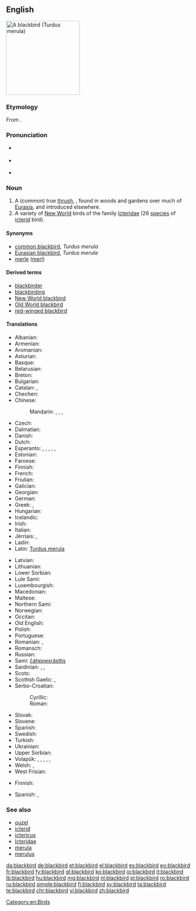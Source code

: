 ==English==

[[Image:Solsort.jpg|thumb|right|200px|A blackbird (''Turdus merula'')]]
{{wikipedia}}
{{wikipedia|Icterid}}

===Etymology===
From {{compound|black|bird}}.

===Pronunciation===
* {{a|UK}} {{IPA|/ˈblakbəːd/}}
* {{a|US}} {{IPA|/ˈblækbəɹd/}}
* {{audio|en-us-blackbird.ogg|Audio (US)}}

===Noun===
{{en-noun}}

# A (common) true [[thrush]], {{taxlink|Turdus merula|species}}, found in woods and gardens over much of [[Eurasia]], and introduced elsewhere.
# A variety of [[New World]] birds of the family [[Icteridae]] (26 [[species]] of [[icterid]] bird).

====Synonyms====
* [[common blackbird]], ''Turdus merula''
* [[Eurasian blackbird]], ''Turdus merula''
* [[merle]] ([[merl]])

====Derived terms====
* [[blackbirder]]
* [[blackbirding]]
* [[New World blackbird]]
* [[Old World blackbird]]
* [[red-winged blackbird]]

====Translations====
{{trans-top|common thrush, ''Turdus merula''}}
* Albanian: {{t-|sq|mëllenjë}}
* Armenian: {{t-|hy|սև կեռնեխ|tr=sev keṙnex}}
* Aromanian: {{t-|rup|njerlã|f}}
* Asturian: {{t-|ast|ñerbatu|m}}
* Basque: {{t-|eu|zozo}}
* Belarusian: {{t-|be|дрозд}}
* Breton: {{t-|br|moualc’h zu}}
* Bulgarian: {{t+|bg|кос|tr=kos}}
* Catalan: {{t-|ca|merla|f}}, {{t-|ca|tord negre|m}}
* Chechen: {{tø|ce|Iаьржа хьоза}}
* Chinese:
*: Mandarin: {{t|cmn|山鳥|sc=Hani}}, {{t|cmn|山鸟|tr=shānniǎo|sc=Hani}}, {{t-|cmn|烏鶇|sc=Hani}}, {{t-|cmn|乌鸫|tr=wūdōng|sc=Hani}}
* Czech: {{t+|cs|kos}}
* Dalmatian: {{tø|dlm|miarla|f}}
* Danish: {{t+|da|solsort|c}}
* Dutch: {{t+|nl|merel|m}}
* Esperanto: {{qualifier|♂♀}} {{t-|eo|merlo}}, {{qualifier|♂}} {{t-|eo|virmerlo}}, {{qualifier|♀}} {{t-|eo|merlino}}, {{qualifier|♂♀ offspring}} {{t-|eo|merlido}}, {{qualifier|♂ offspring}} {{t-|eo|virmerlido}}, {{qualifier|♀ offspring}} {{t-|eo|merlidino}}
* Estonian: {{t+|et|musträstas}}
* Faroese: {{t-|fo|kvørkveggja}}
* Finnish: {{t+|fi|mustarastas}}
* French: {{t+|fr|merle|m}}
* Friulian: {{tø|fur|mierli}}
* Galician: {{t+|gl|merlo|m}}
* Georgian: {{t-|ka|შაშვი|tr=šašvi|sc=Geor}}
* German: {{t+|de|Amsel|f}}
* Greek: {{t+|el|κόσσυφος|m|tr=kóssyfos}}, {{t+|el|κοτσύφι|n|tr=kotsýfi}}
* Hungarian: {{t+|hu|feketerigó}}
* Icelandic: {{t+|is|svartþröstur}}
* Irish: {{t-|ga|lon dobh}}
* Italian: {{t+|it|merlo|m}}
* Jèrriais: {{qualifier|male}} {{tø|roa-jer|mêle|m}}, {{qualifier|female}} {{tø|roa-jer|mêlerêsse|f}}
* Ladin: {{tø|lld|merlo}}
* Latin: [[Turdus merula]]
{{trans-mid}}
* Latvian: {{t-|lv|melnais meža strazds}}
* Lithuanian: {{t-|lt|juodasis strazdas}}
* Lower Sorbian: {{tø|dsb|kos}}
* Lule Sami: {{tø|smj|tjáhppisrástes}}
* Luxembourgish: {{t+|lb|Märel|f}}
* Macedonian: {{t-|mk|кос|tr=kos}}
* Maltese: {{t-|mt|malvizz iswed}}
* Northern Sami: {{tø|se|čáhppesrásttis}}
* Norwegian: {{t+|no|svarttrost}}
* Occitan: {{t-|oc|mèrle}}
* Old English: {{t-|ang|ōsle|f}}
* Polish: {{t+|pl|kos|m}}
* Portuguese: {{t+|pt|melro|m}}
* Romanian: {{t-|ro|mierla-neagră|f}}, {{t+|ro|mierlă|f}}
* Romansch: {{t-|rm|merlotscha|f}}
* Russian: {{t-|ru|чёрный дрозд|m|tr=čórnyj drozd}}
* Sami: [[čáhppesrásttis]]
* Sardinian: {{t-|sc|picchiaranzu}}, {{t-|sc|mérula}}, {{t-|sc|meurra}}
* Scots: {{tø|sco|blackie}}
* Scottish Gaelic: {{t-|gd|lon|m}}, {{t-|gd|lon dubh|m}}
* Serbo-Croatian:
*: Cyrillic: {{t-|sh|кос|m}}
*: Roman: {{t-|sh|kos|m}}
* Slovak: {{t-|sk|drozd|m}}
* Slovene: {{t+|sl|kos|m}}
* Spanish: {{t+|es|mirlo|m}}
* Swedish: {{t+|sv|koltrast|c}}
* Turkish: {{t+|tr|karatavuk}}
* Ukrainian: {{t-|uk|дрізд|m|tr=drizd}}
* Upper Sorbian: {{t-|hsb|kós}}
* Volapük: {{qualifier|♂♀}} {{t+|vo|merul}}, {{qualifier|♂}} {{t-|vo|himerul}}, {{qualifier|♀}} {{t-|vo|jimerul}}, {{qualifier|♂♀ offspring}} {{t-|vo|merulül}}, {{qualifier|♂ offspring}} {{t-|vo|himerulül}}, {{qualifier|♀ offspring}} {{t-|vo|jimerulül}}
* Welsh: {{t+|cy|mwyalchen}}, {{t+|cy|aderyn du|m}}
* West Frisian: {{t+|fy|swarte lyster}}
{{trans-bottom}}

{{trans-top| bird of the family Icteridae}}
* Finnish: {{t+|fi|turpiaali}}
{{trans-mid}}
* Spanish: {{t-|es|turpial|m}}, {{t-|es|soldadito|m}}
{{trans-bottom}}

===See also===
* [[ouzel]]
* [[icterid]]
* [[ictericus]]
* [[Icteridae]]
* [[merula]]
* [[merulus]]

[[Category:en:Birds]]

[[da:blackbird]]
[[de:blackbird]]
[[et:blackbird]]
[[el:blackbird]]
[[es:blackbird]]
[[eo:blackbird]]
[[fr:blackbird]]
[[fy:blackbird]]
[[gl:blackbird]]
[[ko:blackbird]]
[[io:blackbird]]
[[it:blackbird]]
[[lb:blackbird]]
[[hu:blackbird]]
[[mg:blackbird]]
[[nl:blackbird]]
[[pl:blackbird]]
[[ro:blackbird]]
[[ru:blackbird]]
[[simple:blackbird]]
[[fi:blackbird]]
[[sv:blackbird]]
[[ta:blackbird]]
[[te:blackbird]]
[[chr:blackbird]]
[[vi:blackbird]]
[[zh:blackbird]]
